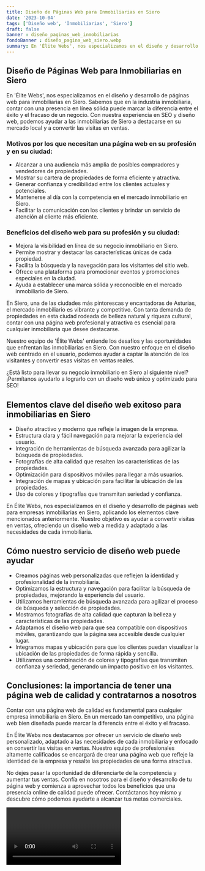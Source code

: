 ```yaml
---
title: Diseño de Páginas Web para Inmobiliarias en Siero
date: '2023-10-04'
tags: ['Diseño web', 'Inmobiliarias', 'Siero']
draft: false
banner : diseño_paginas_web_inmobiliarias
fondoBanner : diseño_pagina_web_siero.webp
summary: En 'Élite Webs', nos especializamos en el diseño y desarrollo de páginas web para inmobiliarias en Siero. Sabemos que en la industria inmobiliaria, contar con una presencia en línea sólida puede marcar la diferencia entre el éxito y el fracaso de un negocio. Con nuestra experiencia en SEO y diseño web, podemos ayudar a las inmobiliarias de Siero a destacarse en su mercado local y a convertir las visitas en ventas.
---
```


## Diseño de Páginas Web para Inmobiliarias en Siero

En 'Élite Webs', nos especializamos en el diseño y desarrollo de páginas web para inmobiliarias en Siero. Sabemos que en la industria inmobiliaria, contar con una presencia en línea sólida puede marcar la diferencia entre el éxito y el fracaso de un negocio. Con nuestra experiencia en SEO y diseño web, podemos ayudar a las inmobiliarias de Siero a destacarse en su mercado local y a convertir las visitas en ventas.

### Motivos por los que necesitan una página web en su profesión y en su ciudad:

- Alcanzar a una audiencia más amplia de posibles compradores y vendedores de propiedades.
- Mostrar su cartera de propiedades de forma eficiente y atractiva.
- Generar confianza y credibilidad entre los clientes actuales y potenciales.
- Mantenerse al día con la competencia en el mercado inmobiliario en Siero.
- Facilitar la comunicación con los clientes y brindar un servicio de atención al cliente más eficiente.

### Beneficios del diseño web para su profesión y su ciudad:

- Mejora la visibilidad en línea de su negocio inmobiliario en Siero.
- Permite mostrar y destacar las características únicas de cada propiedad.
- Facilita la búsqueda y la navegación para los visitantes del sitio web.
- Ofrece una plataforma para promocionar eventos y promociones especiales en la ciudad.
- Ayuda a establecer una marca sólida y reconocible en el mercado inmobiliario de Siero.

En Siero, una de las ciudades más pintorescas y encantadoras de Asturias, el mercado inmobiliario es vibrante y competitivo. Con tanta demanda de propiedades en esta ciudad rodeada de belleza natural y riqueza cultural, contar con una página web profesional y atractiva es esencial para cualquier inmobiliaria que desee destacarse.

Nuestro equipo de 'Élite Webs' entiende los desafíos y las oportunidades que enfrentan las inmobiliarias en Siero. Con nuestro enfoque en el diseño web centrado en el usuario, podemos ayudar a captar la atención de los visitantes y convertir esas visitas en ventas reales.

¿Está listo para llevar su negocio inmobiliario en Siero al siguiente nivel? ¡Permítanos ayudarlo a lograrlo con un diseño web único y optimizado para SEO!

<GifSeo />

<Cta />

## Elementos clave del diseño web exitoso para inmobiliarias en Siero

- Diseño atractivo y moderno que refleje la imagen de la empresa.
- Estructura clara y fácil navegación para mejorar la experiencia del usuario.
- Integración de herramientas de búsqueda avanzada para agilizar la búsqueda de propiedades.
- Fotografías de alta calidad que resalten las características de las propiedades.
- Optimización para dispositivos móviles para llegar a más usuarios.
- Integración de mapas y ubicación para facilitar la ubicación de las propiedades.
- Uso de colores y tipografías que transmitan seriedad y confianza.

En Élite Webs, nos especializamos en el diseño y desarrollo de páginas web para empresas inmobiliarias en Siero, aplicando los elementos clave mencionados anteriormente. Nuestro objetivo es ayudar a convertir visitas en ventas, ofreciendo un diseño web a medida y adaptado a las necesidades de cada inmobiliaria.

## Cómo nuestro servicio de diseño web puede ayudar

- Creamos páginas web personalizadas que reflejen la identidad y profesionalidad de la inmobiliaria.
- Optimizamos la estructura y navegación para facilitar la búsqueda de propiedades, mejorando la experiencia del usuario.
- Utilizamos herramientas de búsqueda avanzada para agilizar el proceso de búsqueda y selección de propiedades.
- Mostramos fotografías de alta calidad que capturan la belleza y características de las propiedades.
- Adaptamos el diseño web para que sea compatible con dispositivos móviles, garantizando que la página sea accesible desde cualquier lugar.
- Integramos mapas y ubicación para que los clientes puedan visualizar la ubicación de las propiedades de forma rápida y sencilla.
- Utilizamos una combinación de colores y tipografías que transmiten confianza y seriedad, generando un impacto positivo en los visitantes.

## Conclusiones: la importancia de tener una página web de calidad y contratarnos a nosotros

Contar con una página web de calidad es fundamental para cualquier empresa inmobiliaria en Siero. En un mercado tan competitivo, una página web bien diseñada puede marcar la diferencia entre el éxito y el fracaso. 

En Élite Webs nos destacamos por ofrecer un servicio de diseño web personalizado, adaptado a las necesidades de cada inmobiliaria y enfocado en convertir las visitas en ventas. Nuestro equipo de profesionales altamente calificados se encargará de crear una página web que refleje la identidad de la empresa y resalte las propiedades de una forma atractiva.

No dejes pasar la oportunidad de diferenciarte de la competencia y aumentar tus ventas. Confía en nosotros para el diseño y desarrollo de tu página web y comienza a aprovechar todos los beneficios que una presencia online de calidad puede ofrecer. Contáctanos hoy mismo y descubre cómo podemos ayudarte a alcanzar tus metas comerciales.

<Video />

<CtaBot job='Inmobiliarias' city='Siero'/>

<Gmaps query='Siero+españa+maps' />